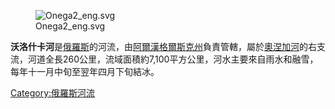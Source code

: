 {{Coord|61|41|58|N|39|14|17|E|display=title|region:RU-ARK_type:river_source:dewiki}}

[[Image:Onega2_eng.svg|right]]

'''沃洛什卡河'''是[[俄羅斯|俄羅斯]]的河流，由[[阿爾漢格爾斯克州|阿爾漢格爾斯克州]]負責管轄，屬於[[奧涅加河|奧涅加河]]的右支流，河道全長260公里，流域面積約7,100平方公里，河水主要來自雨水和融雪，每年十一月中旬至翌年四月下旬結冰。

{{Russia-geo-stub}}
[[Category:俄羅斯河流|Category:俄羅斯河流]]